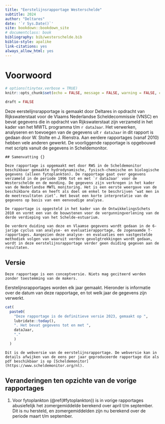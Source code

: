 ```yaml
---
title: "Eerstelijnsrapportage Westerschelde"
subtitle: 2024
author: "Deltares"
date: '`r Sys.Date()`'
site: bookdown::bookdown_site
# documentclass: book
bibliography: bib/westerschelde.bib
biblio-style: apalike
link-citations: yes
always_allow_html: yes
---
```


# Voorwoord {.unnumbered}

```r

# options(tinytex.verbose = TRUE)
knitr::opts_chunk$set(echo = FALSE,	message = FALSE, warning = FALSE, cache = T)

draft = FALSE
```

<!-- De informatie op deze website is op dit moment onder constructie en bedoeld voor een beperkt publiek. Niets van deze website mag worden gebruikt door derden. -->

<!-- This website is under construction. Nothing from this website may be used. -->

Deze eerstelijnsrapportage is gemaakt door Deltares in opdracht van Rijkswaterstaat voor de Vlaams Nederlandse Scheldecommissie (VNSC) en bevat gegevens die in opdracht van Rijkswaterstaat zijn verzameld in het kader van het MWTL programma t/m `r dataJaar`. Het verwerken, analyseren en toevoegen van de gegevens uit `r dataJaar` in dit rapport is gedaan door W. Stolte en J. Rienstra. Aan eerdere rapportages (vanaf 2010) hebben vele anderen gewerkt. De voorliggende rapportage is opgebouwd met scripts vanuit de gegevens in Scheldemonitor.

```asis

## Samenvatting {}

Deze rapportage is opgemaakt met door RWS in de Scheldemonitor beschikbaar gemaakte hydrodynamische, fysisch-chemische en biologische gegevens (alleen fytoplankton). De rapportage gaat over gegevens verzameld in de periode 1996 tot en met `r dataJaar` voor de Westerschelde en de monding. De gegevens zijn verkregen in het kader van de Nederlandse MWTL monitoring. Het is een eerste weergave van de beschikbare data en heeft als doel om enkel te beschrijven ‘wat men in de meetresultaten ziet’. Het bevat een korte interpretatie van de gegevens op basis van een eenvoudige analyse. 

De rapportage is opgesteld in het kader van de OntwikkelingsSchets 2010 en vormt een van de bouwstenen voor de vergunningverlening van de derde verdieping van het Schelde-estuarium. 

De verdere duiding van deze en Vlaamse gegevens wordt gedaan in de 6-jarige cyclus van analyse- en eveluatierapportage, de zogenaamde T-rapportages. Aangezien deze analyse- en evaluaties een vastgestelde methodiek volgen van waaruit verdere gevolgtrekkingen wordt gedaan, wordt in deze eerstelijnsrapportage verder geen duiding gegeven aan de resultaten. 

```

## Versie {#rapportversie}

```asis
Deze rapportage is een conceptversie. Niets mag geciteerd worden zonder toestemming van de makers.
```


Eerstelijnsrapportages worden elk jaar gemaakt. Hieronder is informatie over de datum van deze rapportage, en tot welk jaar de gegevens zijn verwerkt. 

```r
cat(
  paste0(
    "Deze rapportage is de definitieve versie 2023, gemaakt op ", 
    lubridate::today(), 
    ". Het bevat gegevens tot en met ", 
    dataJaar, 
    "."
    )
  ) 

```


```asis
Dit is de webversie van de eerstelijnsrapportage. De webversie kan in details afwijken van de eens per jaar geproduceerde rapportage die als pdf beschikbaar is op [Scheldemonitor](https://www.scheldemonitor.org/nl). 
```
## Veranderingen ten opzichte van de vorige rapportages

1. Voor fytoplankton (\@ref(#fytoplankton)) is in vorige rapportages abusiefelijk het zomergemiddelde berekend over april t/m september. Dit is nu hersteld, en zomergemiddelden zijn nu berekend over de periode maart t/m september. 


